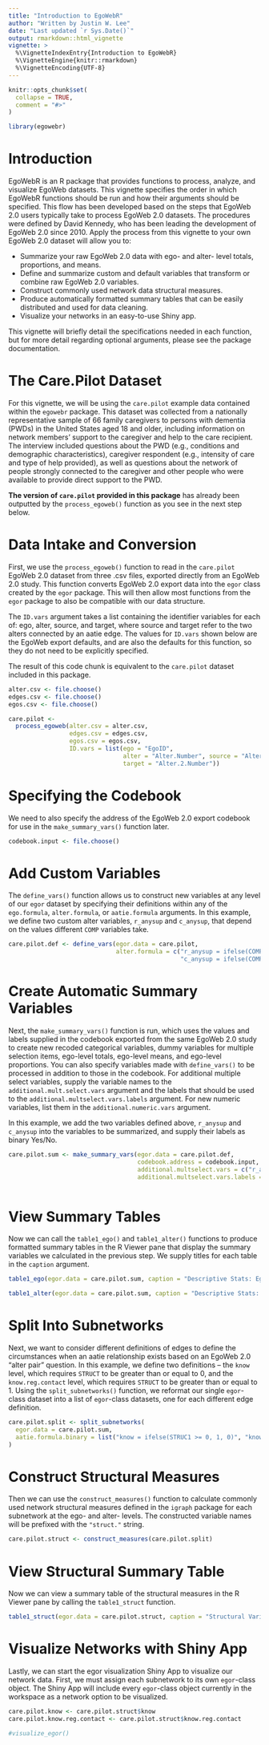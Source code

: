 ---
title: "Introduction to EgoWebR"
author: "Written by Justin W. Lee"
date: "Last updated `r Sys.Date()`"
output: rmarkdown::html_vignette
vignette: >
  %\VignetteIndexEntry{Introduction to EgoWebR}
  %\VignetteEngine{knitr::rmarkdown}
  %\VignetteEncoding{UTF-8}
---

```{r, include = FALSE}
knitr::opts_chunk$set(
  collapse = TRUE,
  comment = "#>"
)

library(egowebr)
```
# Introduction
EgoWebR is an R package that provides functions to process, analyze, and visualize EgoWeb datasets.
This vignette specifies the order in which EgoWebR functions should be run and how their arguments should be specified. 
This flow has been developed based on the steps that EgoWeb 2.0 users typically take to process EgoWeb 2.0 datasets. The procedures were defined by David Kennedy, who has been leading the development of EgoWeb 2.0 since 2010. Apply the process from this vignette to your own EgoWeb 2.0 dataset will allow you to:

* Summarize your raw EgoWeb 2.0 data with ego- and alter- level totals, proportions, and means.
* Define and summarize custom and default variables that transform or combine raw EgoWeb 2.0 variables.
* Construct commonly used network data structural measures.
* Produce automatically formatted summary tables that can be easily distributed and used for data cleaning.
* Visualize your networks in an easy-to-use Shiny app.

This vignette will briefly detail the specifications needed in each function, but for more detail regarding optional arguments, please see the package documentation.

# The Care.Pilot Dataset
For this vignette, we will be using the `care.pilot` example data contained within the `egowebr` package. This dataset was collected from a nationally representative sample of 66 family caregivers to persons with dementia (PWDs) in the United States aged 18 and older, including information on network members’ support to the caregiver and help to the care recipient. The interview included questions about the PWD (e.g., conditions and demographic characteristics), caregiver respondent (e.g., intensity of care and type of help provided), as well as questions about the network of people strongly connected to the caregiver and other people who were available to provide direct support to the PWD.

**The version of `care.pilot` provided in this package** has already been outputted by the `process_egoweb()` function as you see in the next step below.

# Data Intake and Conversion
First, we use the `process_egoweb()` function to read in the `care.pilot` EgoWeb 2.0 dataset from three .csv files, exported directly from an EgoWeb 2.0 study. This function converts EgoWeb 2.0 export data into the `egor` class created by the `egor` package. This will then allow most functions from the `egor` package to also be compatible with our data structure.

The `ID.vars` argument takes a list containing the identifier variables for each of: ego, alter, source, and target, where source and target refer to the two alters connected by an aatie edge. The values for `ID.vars` shown below are the EgoWeb export defaults, and are also the defaults for this function, so they do not need to be explicitly specified.

The result of this code chunk is equivalent to the `care.pilot` dataset included in this package.

```{r process_egoweb}
alter.csv <- file.choose()
edges.csv <- file.choose()
egos.csv <- file.choose()

care.pilot <-
  process_egoweb(alter.csv = alter.csv,
                 edges.csv = edges.csv,
                 egos.csv = egos.csv,
                 ID.vars = list(ego = "EgoID",
                                alter = "Alter.Number", source = "Alter.1.Number",
                                target = "Alter.2.Number"))
```

# Specifying the Codebook
We need to also specify the address of the EgoWeb 2.0 export codebook for use in the `make_summary_vars()` function later.

```{r codebook}
codebook.input <- file.choose()
```

# Add Custom Variables
The `define_vars()` function allows us to construct new variables at any level of our `egor` dataset by specifying their definitions within any of the `ego.formula`, `alter.formula`, or `aatie.formula` arguments. In this example, we define two custom alter variables, `r_anysup` and `c_anysup`, that depend on the values different `COMP` variables take.

```{r define_Vars, include = TRUE, echo = TRUE}
care.pilot.def <- define_vars(egor.data = care.pilot,
                              alter.formula = c("r_anysup = ifelse(COMP1a==1 | COMP1b==1 | COMP1c==1 | COMP1d==1 | COMP1e==1, 1, 0)",
                                                "c_anysup = ifelse(COMP3a==1 | COMP3b==1 | COMP3c==1 | COMP3d==1 | COMP3e==1 | COMP3f==1 | COMP3g==1, 1, 0)"))
```

# Create Automatic Summary Variables
Next, the `make_summary_vars()` function is run, which uses the values and labels supplied in the codebook exported from the same EgoWeb 2.0 study to create new recoded categorical variables, dummy variables for multiple selection items, ego-level totals, ego-level means, and ego-level proportions. You can also specify variables made with `define_vars()` to be processed in addition to those in the codebook. For additional multiple select variables, supply the variable names to the `additional.mult.select.vars` argument and the labels that should be used to the `additional.multselect.vars.labels` argument. For new numeric variables, list them in the `additional.numeric.vars` argument.

In this example, we add the two variables defined above, `r_anysup` and `c_anysup` into the variables to be summarized, and supply their labels as binary Yes/No.

```{r make_summary_vars}
care.pilot.sum <- make_summary_vars(egor.data = care.pilot.def,
                                    codebook.address = codebook.input,
                                    additional.multselect.vars = c("r_anysup", "c_anysup"),
                                    additional.multselect.vars.labels = list(c("Yes = 1", "No = 0"),
                                                                             c("Yes = 1", "No = 0")))
```

# View Summary Tables
Now we can call the `table1_ego()` and `table1_alter()` functions to produce formatted summary tables in the R Viewer pane that display the summary variables we calculated in the previous step. We supply titles for each table in the `caption` argument.

```{r table1_ego, results = 'hide'}
table1_ego(egor.data = care.pilot.sum, caption = "Descriptive Stats: Ego Level Variables")
```

```{r table1_alter, results = 'hide'}
table1_alter(egor.data = care.pilot.sum, caption = "Descriptive Stats: Alter Level Variables")
```

# Split Into Subnetworks
Next, we want to consider different definitions of edges to define the circumstances when an aatie relationship exists based on an EgoWeb 2.0 "alter pair" question. In this example, we define two definitions -- the `know` level, which requires `STRUCT` to be greater than or equal to 0, and the `know.reg.contact` level, which requires `STRUCT` to be greater than or equal to 1. Using the `split_subnetworks()` function, we reformat our single `egor`-class dataset into a list of `egor`-class datasets, one for each different edge definition.

``` {r subnetworks}
care.pilot.split <- split_subnetworks(
  egor.data = care.pilot.sum,
  aatie.formula.binary = list("know = ifelse(STRUC1 >= 0, 1, 0)", "know.reg.contact = ifelse(STRUC1 >= 1, 1, 0)")
)
```

# Construct Structural Measures
Then we can use the `construct_measures()` function to calculate commonly used network structural measures defined in the `igraph` package for each subnetwork at the ego- and alter- levels. The constructed variable names will be prefixed with the `"struct."` string.

```{r measures}
care.pilot.struct <- construct_measures(care.pilot.split)
```

# View Structural Summary Table
Now we can view a summary table of the structural measures in the R Viewer pane by calling the `table1_struct` function.

```{r table1_struct, results = 'hide'}
table1_struct(egor.data = care.pilot.struct, caption = "Structural Variables")
```

# Visualize Networks with Shiny App
Lastly, we can start the egor visualization Shiny App to visualize our network data. First, we must assign each subnetwork to its own `egor`-class object. The Shiny App will include every `egor`-class object currently in the workspace as a network option to be visualized.

```{r viz}
care.pilot.know <- care.pilot.struct$know
care.pilot.know.reg.contact <- care.pilot.struct$know.reg.contact

#visualize_egor()
```